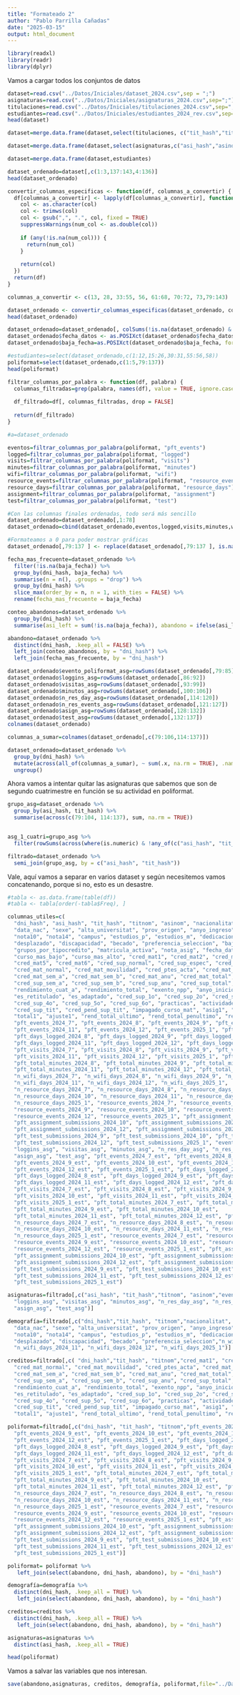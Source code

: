 ```yaml
---
title: "Formateado 2"
author: "Pablo Parrilla Cañadas"
date: "2025-03-15"
output: html_document
---
```


```r
library(readxl)
library(readr)
library(dplyr)
```

Vamos a cargar todos los conjuntos de datos

```r
dataset=read.csv("../Datos/Iniciales/dataset_2024.csv",sep = ";")
asignaturas=read.csv("../Datos/Iniciales/asignaturas_2024.csv",sep=";")
titulaciones=read.csv("../Datos/Iniciales/titulaciones_2024.csv",sep=";")
estudiantes=read.csv("../Datos/Iniciales/estudiantes_2024_rev.csv",sep=";")
head(dataset)
```



```r
dataset=merge.data.frame(dataset,select(titulaciones, c("tit_hash","titnom")))

dataset=merge.data.frame(dataset,select(asignaturas,c("asi_hash","asinom")))

dataset=merge.data.frame(dataset,estudiantes)

dataset_ordenado=dataset[,c(1:3,137:143,4:136)]
head(dataset_ordenado)
```

```r

convertir_columnas_especificas <- function(df, columnas_a_convertir) {
  df[columnas_a_convertir] <- lapply(df[columnas_a_convertir], function(col) {
    col <- as.character(col)
    col <- trimws(col)
    col <- gsub(",", ".", col, fixed = TRUE)  
    suppressWarnings(num_col <- as.double(col))
    
    if (any(!is.na(num_col))) {
      return(num_col)
    }
    
    return(col)
  })
  return(df)
}

columnas_a_convertir <- c(13, 28, 33:55, 56, 61:68, 70:72, 73,79:143)

dataset_ordenado <- convertir_columnas_especificas(dataset_ordenado, columnas_a_convertir)
head(dataset_ordenado)
```


```r
dataset_ordenado=dataset_ordenado[, colSums(!is.na(dataset_ordenado) & dataset_ordenado != "") > 0, drop = FALSE]
dataset_ordenado$fecha_datos <- as.POSIXct(dataset_ordenado$fecha_datos, format="%Y-%m-%d %H:%M:%S")
dataset_ordenado$baja_fecha=as.POSIXct(dataset_ordenado$baja_fecha, format="%Y-%m-%d")
```

```r
#estudiantes=select(dataset_ordenado,c(1:12,15:26,30:31,55:56,58))
poliformat=select(dataset_ordenado,c(1:5,79:137))
head(poliformat)
```



```r
filtrar_columnas_por_palabra <- function(df, palabra) {
  columnas_filtradas=grep(palabra, names(df), value = TRUE, ignore.case = TRUE)
  
  df_filtrado=df[, columnas_filtradas, drop = FALSE]
  
  return(df_filtrado)
}

#a=dataset_ordenado

eventos=filtrar_columnas_por_palabra(poliformat, "pft_events")
logged=filtrar_columnas_por_palabra(poliformat, "logged")
visits=filtrar_columnas_por_palabra(poliformat, "visits")
minutes=filtrar_columnas_por_palabra(poliformat, "minutes")
wifi=filtrar_columnas_por_palabra(poliformat, "wifi")
resource_events=filtrar_columnas_por_palabra(poliformat, "resource_events")
resource_days=filtrar_columnas_por_palabra(poliformat, "resource_days")
assignment=filtrar_columnas_por_palabra(poliformat, "assignment")
test=filtrar_columnas_por_palabra(poliformat, "test")

#Con las columnas finales ordenadas, todo será más sencillo
dataset_ordenado=dataset_ordenado[,1:78]
dataset_ordenado=cbind(dataset_ordenado,eventos,logged,visits,minutes,wifi,resource_days,resource_events,assignment,test)

#Formateamos a 0 para poder mostrar gráficas
dataset_ordenado[,79:137 ] <- replace(dataset_ordenado[,79:137 ], is.na(dataset_ordenado[,79:137 ]), 0)
```


```r
fecha_mas_frecuente=dataset_ordenado %>%
  filter(!is.na(baja_fecha)) %>%
  group_by(dni_hash, baja_fecha) %>%
  summarise(n = n(), .groups = "drop") %>%
  group_by(dni_hash) %>%
  slice_max(order_by = n, n = 1, with_ties = FALSE) %>%
  rename(fecha_mas_frecuente = baja_fecha)

conteo_abandonos=dataset_ordenado %>%
  group_by(dni_hash) %>%
  summarise(asi_left = sum(!is.na(baja_fecha)), abandono = ifelse(asi_left > 5, 1, 0), .groups = "drop")

abandono=dataset_ordenado %>%
  distinct(dni_hash, .keep_all = FALSE) %>%  
  left_join(conteo_abandonos, by = "dni_hash") %>%
  left_join(fecha_mas_frecuente, by = "dni_hash")

```

```r
dataset_ordenado$evento_poliformat_asg=rowSums(dataset_ordenado[,79:85])
dataset_ordenado$loggins_asg=rowSums(dataset_ordenado[,86:92])
dataset_ordenado$visitas_asg=rowSums(dataset_ordenado[,93:99])
dataset_ordenado$minutos_asg=rowSums(dataset_ordenado[,100:106])
dataset_ordenado$n_res_day_asg=rowSums(dataset_ordenado[,114:120])
dataset_ordenado$n_res_events_asg=rowSums(dataset_ordenado[,121:127])
dataset_ordenado$asign_asg=rowSums(dataset_ordenado[,128:132])
dataset_ordenado$test_asg=rowSums(dataset_ordenado[,132:137])
colnames(dataset_ordenado)
```

```r
columnas_a_sumar=colnames(dataset_ordenado[,c(79:106,114:137)])

dataset_ordenado=dataset_ordenado %>%
  group_by(dni_hash) %>%
  mutate(across(all_of(columnas_a_sumar), ~ sum(.x, na.rm = TRUE), .names = "{.col}_est")) %>%
  ungroup()
```

Ahora vamos a intentar quitar las asignaturas que sabemos que son de segundo cuatrimestre en función se su actividad en poliformat.

```r

grupo_asg=dataset_ordenado %>%
  group_by(asi_hash, tit_hash) %>%
  summarise(across(c(79:104, 114:137), sum, na.rm = TRUE))


asg_1_cuatri=grupo_asg %>%
  filter(rowSums(across(where(is.numeric) & !any_of(c("asi_hash", "tit_hash")))) > 0)

filtrado=dataset_ordenado %>%
  semi_join(grupo_asg, by = c("asi_hash", "tit_hash"))

```

Vale, aquí vamos a separar en varios dataset y según necesitemos vamos concatenando, porque si no, esto es un desastre.


```r
#tabla <- as.data.frame(table(df))
#tabla <- tabla[order(-tabla$Freq), ]

columnas_utiles=c(
  "dni_hash", "asi_hash", "tit_hash", "titnom", "asinom", "nacionalitat",
  "data_nac", "sexe", "alta_universitat", "prov_origen", "anyo_ingreso", "tipo_ingreso",
  "nota10", "nota14", "campus", "estudios_p", "estudios_m", "dedicacion",
  "desplazado", "discapacidad", "becado", "preferencia_seleccion", "baja_fecha", "caca",
  "grupos_por_tipocredito", "matricula_activa", "nota_asig", "fecha_datos", "cod_centro",
  "curso_mas_bajo", "curso_mas_alto", "cred_mat1", "cred_mat2", "cred_mat3", "cred_mat4",
  "cred_mat5", "cred_mat6", "cred_sup_normal", "cred_sup_espec", "cred_sup",
  "cred_mat_normal", "cred_mat_movilidad", "cred_ptes_acta", "cred_mat_practicas",
  "cred_mat_sem_a", "cred_mat_sem_b", "cred_mat_anu", "cred_mat_total",
  "cred_sup_sem_a", "cred_sup_sem_b", "cred_sup_anu", "cred_sup_total",
  "rendimiento_cuat_a", "rendimiento_total", "exento_npp", "anyo_inicio_estudios",
  "es_retitulado", "es_adaptado", "cred_sup_1o", "cred_sup_2o", "cred_sup_3o",
  "cred_sup_4o", "cred_sup_5o", "cred_sup_6o", "practicas", "actividades", "ajuste",
  "cred_sup_tit", "cred_pend_sup_tit", "impagado_curso_mat", "asig1", "pract1", "activ1",
  "total1", "ajuste1", "rend_total_ultimo", "rend_total_penultimo", "rend_total_antepenultimo",
  "pft_events_2024_7", "pft_events_2024_8", "pft_events_2024_9", "pft_events_2024_10",
  "pft_events_2024_11", "pft_events_2024_12", "pft_events_2025_1", "pft_days_logged_2024_7",
  "pft_days_logged_2024_8", "pft_days_logged_2024_9", "pft_days_logged_2024_10",
  "pft_days_logged_2024_11", "pft_days_logged_2024_12", "pft_days_logged_2025_1",
  "pft_visits_2024_7", "pft_visits_2024_8", "pft_visits_2024_9", "pft_visits_2024_10",
  "pft_visits_2024_11", "pft_visits_2024_12", "pft_visits_2025_1", "pft_total_minutes_2024_7",
  "pft_total_minutes_2024_8", "pft_total_minutes_2024_9", "pft_total_minutes_2024_10",
  "pft_total_minutes_2024_11", "pft_total_minutes_2024_12", "pft_total_minutes_2025_1",
  "n_wifi_days_2024_7", "n_wifi_days_2024_8", "n_wifi_days_2024_9", "n_wifi_days_2024_10",
  "n_wifi_days_2024_11", "n_wifi_days_2024_12", "n_wifi_days_2025_1",
  "n_resource_days_2024_7", "n_resource_days_2024_8", "n_resource_days_2024_9",
  "n_resource_days_2024_10", "n_resource_days_2024_11", "n_resource_days_2024_12",
  "n_resource_days_2025_1", "resource_events_2024_7", "resource_events_2024_8",
  "resource_events_2024_9", "resource_events_2024_10", "resource_events_2024_11",
  "resource_events_2024_12", "resource_events_2025_1", "pft_assignment_submissions_2024_9",
  "pft_assignment_submissions_2024_10", "pft_assignment_submissions_2024_11",
  "pft_assignment_submissions_2024_12", "pft_assignment_submissions_2025_1",
  "pft_test_submissions_2024_9", "pft_test_submissions_2024_10", "pft_test_submissions_2024_11",
  "pft_test_submissions_2024_12", "pft_test_submissions_2025_1", "evento_poliformat_asg",
  "loggins_asg", "visitas_asg", "minutos_asg", "n_res_day_asg", "n_res_events_asg",
  "asign_asg", "test_asg", "pft_events_2024_7_est", "pft_events_2024_8_est",
  "pft_events_2024_9_est", "pft_events_2024_10_est", "pft_events_2024_11_est",
  "pft_events_2024_12_est", "pft_events_2025_1_est", "pft_days_logged_2024_7_est",
  "pft_days_logged_2024_8_est", "pft_days_logged_2024_9_est", "pft_days_logged_2024_10_est",
  "pft_days_logged_2024_11_est", "pft_days_logged_2024_12_est", "pft_days_logged_2025_1_est",
  "pft_visits_2024_7_est", "pft_visits_2024_8_est", "pft_visits_2024_9_est",
  "pft_visits_2024_10_est", "pft_visits_2024_11_est", "pft_visits_2024_12_est",
  "pft_visits_2025_1_est", "pft_total_minutes_2024_7_est", "pft_total_minutes_2024_8_est",
  "pft_total_minutes_2024_9_est", "pft_total_minutes_2024_10_est",
  "pft_total_minutes_2024_11_est", "pft_total_minutes_2024_12_est", "pft_total_minutes_2025_1_est",
  "n_resource_days_2024_7_est", "n_resource_days_2024_8_est", "n_resource_days_2024_9_est",
  "n_resource_days_2024_10_est", "n_resource_days_2024_11_est", "n_resource_days_2024_12_est",
  "n_resource_days_2025_1_est", "resource_events_2024_7_est", "resource_events_2024_8_est",
  "resource_events_2024_9_est", "resource_events_2024_10_est", "resource_events_2024_11_est",
  "resource_events_2024_12_est", "resource_events_2025_1_est", "pft_assignment_submissions_2024_9_est",
  "pft_assignment_submissions_2024_10_est", "pft_assignment_submissions_2024_11_est",
  "pft_assignment_submissions_2024_12_est", "pft_assignment_submissions_2025_1_est",
  "pft_test_submissions_2024_9_est", "pft_test_submissions_2024_10_est",
  "pft_test_submissions_2024_11_est", "pft_test_submissions_2024_12_est",
  "pft_test_submissions_2025_1_est")

asignaturas=filtrado[,c("asi_hash", "tit_hash","titnom", "asinom","evento_poliformat_asg",
  "loggins_asg", "visitas_asg", "minutos_asg", "n_res_day_asg", "n_res_events_asg",
  "asign_asg", "test_asg")]

demografía=filtrado[,c("dni_hash","tit_hash", "titnom","nacionalitat",
  "data_nac", "sexe", "alta_universitat", "prov_origen", "anyo_ingreso", "tipo_ingreso",
  "nota10", "nota14", "campus", "estudios_p", "estudios_m", "dedicacion",
  "desplazado", "discapacidad", "becado", "preferencia_seleccion","n_wifi_days_2024_7", "n_wifi_days_2024_8", "n_wifi_days_2024_9", "n_wifi_days_2024_10",
  "n_wifi_days_2024_11", "n_wifi_days_2024_12", "n_wifi_days_2025_1")]

creditos=filtrado[,c( "dni_hash","tit_hash", "titnom","cred_mat1", "cred_mat2", "cred_mat3", "cred_mat4","cred_mat5", "cred_mat6", "cred_sup_normal", "cred_sup_espec", "cred_sup",
  "cred_mat_normal", "cred_mat_movilidad", "cred_ptes_acta", "cred_mat_practicas",
  "cred_mat_sem_a", "cred_mat_sem_b", "cred_mat_anu", "cred_mat_total",
  "cred_sup_sem_a", "cred_sup_sem_b", "cred_sup_anu", "cred_sup_total",
  "rendimiento_cuat_a", "rendimiento_total", "exento_npp", "anyo_inicio_estudios",
  "es_retitulado", "es_adaptado", "cred_sup_1o", "cred_sup_2o", "cred_sup_3o",
  "cred_sup_4o", "cred_sup_5o", "cred_sup_6o", "practicas", "actividades", "ajuste",
  "cred_sup_tit", "cred_pend_sup_tit", "impagado_curso_mat", "asig1", "pract1", "activ1",
  "total1", "ajuste1", "rend_total_ultimo", "rend_total_penultimo", "rend_total_antepenultimo")]

poliformat=filtrado[,c("dni_hash", "tit_hash", "titnom","pft_events_2024_7_est", "pft_events_2024_8_est",
  "pft_events_2024_9_est", "pft_events_2024_10_est", "pft_events_2024_11_est",
  "pft_events_2024_12_est", "pft_events_2025_1_est", "pft_days_logged_2024_7_est",
  "pft_days_logged_2024_8_est", "pft_days_logged_2024_9_est", "pft_days_logged_2024_10_est",
  "pft_days_logged_2024_11_est", "pft_days_logged_2024_12_est", "pft_days_logged_2025_1_est",
  "pft_visits_2024_7_est", "pft_visits_2024_8_est", "pft_visits_2024_9_est",
  "pft_visits_2024_10_est", "pft_visits_2024_11_est", "pft_visits_2024_12_est",
  "pft_visits_2025_1_est", "pft_total_minutes_2024_7_est", "pft_total_minutes_2024_8_est",
  "pft_total_minutes_2024_9_est", "pft_total_minutes_2024_10_est",
  "pft_total_minutes_2024_11_est", "pft_total_minutes_2024_12_est", "pft_total_minutes_2025_1_est",
  "n_resource_days_2024_7_est", "n_resource_days_2024_8_est", "n_resource_days_2024_9_est",
  "n_resource_days_2024_10_est", "n_resource_days_2024_11_est", "n_resource_days_2024_12_est",
  "n_resource_days_2025_1_est", "resource_events_2024_7_est", "resource_events_2024_8_est",
  "resource_events_2024_9_est", "resource_events_2024_10_est", "resource_events_2024_11_est",
  "resource_events_2024_12_est", "resource_events_2025_1_est", "pft_assignment_submissions_2024_9_est",
  "pft_assignment_submissions_2024_10_est", "pft_assignment_submissions_2024_11_est",
  "pft_assignment_submissions_2024_12_est", "pft_assignment_submissions_2025_1_est",
  "pft_test_submissions_2024_9_est", "pft_test_submissions_2024_10_est",
  "pft_test_submissions_2024_11_est", "pft_test_submissions_2024_12_est",
  "pft_test_submissions_2025_1_est")]

poliformat= poliformat %>% 
   left_join(select(abandono, dni_hash, abandono), by = "dni_hash")

demografía=demografía %>%
  distinct(dni_hash, .keep_all = TRUE) %>% 
   left_join(select(abandono, dni_hash, abandono), by = "dni_hash")

creditos=creditos %>%
  distinct(dni_hash, .keep_all = TRUE) %>% 
   left_join(select(abandono, dni_hash, abandono), by = "dni_hash")

asignaturas=asignaturas %>%
  distinct(asi_hash, .keep_all = TRUE)

head(poliformat)

```

Vamos a salvar las variables que nos interesan.

```r
save(abandono,asignaturas, creditos, demografía, poliformat,file="../Datos/Segundo_intento/Datasets.RData")
```

